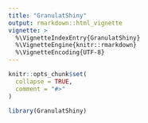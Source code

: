 ```yaml
---
title: "GranulatShiny"
output: rmarkdown::html_vignette
vignette: >
  %\VignetteIndexEntry{GranulatShiny}
  %\VignetteEngine{knitr::rmarkdown}
  %\VignetteEncoding{UTF-8}
---
```


```r
knitr::opts_chunk$set(
  collapse = TRUE,
  comment = "#>"
)
```

```r
library(GranulatShiny)
```

